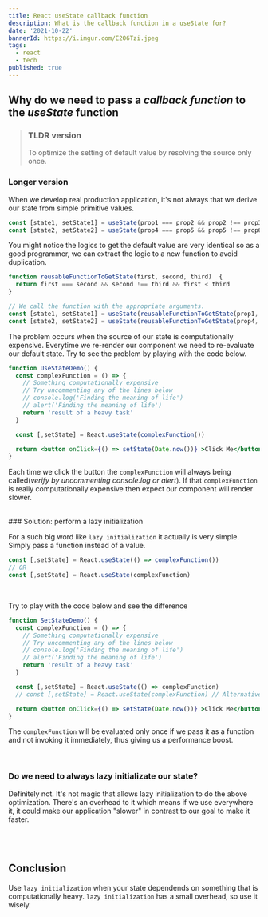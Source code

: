 ```yaml
---
title: React useState callback function
description: What is the callback function in a useState for?
date: '2021-10-22'
bannerId: https://i.imgur.com/E2O6Tzi.jpeg
tags:
  - react
  - tech
published: true
---
```


## Why do we need to pass a _callback function_ to the _useState_ function

>### TLDR version
> To optimize the setting of default value by resolving the source only once.


### Longer version

When we develop real production application, it's not always that we derive our state from simple primitive values.

```jsx
const [state1, setState1] = useState(prop1 === prop2 && prop2 !== prop3 && prop1 < prop3)
const [state2, setState2] = useState(prop4 === prop5 && prop5 !== prop6 && prop4 < prop6)
```

You might notice the logics to get the default value are very identical so as a good programmer,
we can extract the logic to a new function to avoid duplication.
```jsx
function reusableFunctionToGetState(first, second, third)  {
  return first === second && second !== third && first < third
}

// We call the function with the appropriate arguments. 
const [state1, setState1] = useState(reusableFunctionToGetState(prop1, prop2, prop3));
const [state2, setState2] = useState(reusableFunctionToGetState(prop4, prop5, prop6));
```

The problem occurs when the source of our state is computationally expensive.
Everytime we re-render our component we need to re-evaluate our default state.
Try to see the problem by playing with the code below.

```jsx live
function UseStateDemo() {
  const complexFunction = () => {
    // Something computationally expensive
    // Try uncommenting any of the lines below
    // console.log('Finding the meaning of life')
    // alert('Finding the meaning of life')
    return 'result of a heavy task'
  }

  const [,setState] = React.useState(complexFunction())

  return <button onClick={() => setState(Date.now())} >Click Me</button>
}
```

Each time we click the button the `complexFunction` will always being called(_verify by uncommenting console.log or alert_).
If that `complexFunction` is really computationally expensive then expect our component will render slower.

<br />
### Solution: perform a lazy initialization

For a such big word like `lazy initialization` it actually is very simple. Simply pass a function instead of a value.
```jsx
const [,setState] = React.useState(() => complexFunction())
// OR
const [,setState] = React.useState(complexFunction)
```

<br />

Try to play with the code below and see the difference
```jsx live
function SetStateDemo() {
  const complexFunction = () => {
    // Something computationally expensive
    // Try uncommenting any of the lines below
    // console.log('Finding the meaning of life')
    // alert('Finding the meaning of life')
    return 'result of a heavy task'
  }

  const [,setState] = React.useState(() => complexFunction)
  // const [,setState] = React.useState(complexFunction) // Alternatively

  return <button onClick={() => setState(Date.now())} >Click Me</button>
}
```

The `complexFunction` will be evaluated only once if we pass it as a function
and not invoking it immediately, thus giving us a performance boost.

<br />

### Do we need to always lazy initializate our state?
Definitely not. It's not magic that allows lazy initialization to do the above optimization.
There's an overhead to it which means if we use everywhere it,
it could make our application "slower" in contrast to our goal to make it faster.

<br />
<br />

## Conclusion
Use `lazy initialization` when your state dependends on something that is computationally heavy.
`lazy initialization` has a small overhead, so use it wisely.
